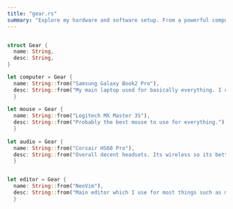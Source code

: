 ```yaml
---
title: "gear.rs"
summary: "Explore my hardware and software setup. From a powerful computer with an i5-10400F, 16GB of RAM, RTX 3060, and more, to a Macbook Air M2 for work on the go. My favorite tools include NeoVIM, Tmux, iTerm, and Oh my zsh. I hosts my website and projects on Vercel. Discover my tech world!"
---
```


```rs

struct Gear {
  name: String,
  desc: String,
}

let computer = Gear {
  name: String::from("Samsung Galaxy Book2 Pro"),
  desc: String::from("My main laptop used for basically everything. I use Arch btw :)"),
  }
  
let mouse = Gear {
  name: String::from("Logitech MX Master 3S"),
  desc: String::from("Probably the best mouse to use for everything."),
  }
  
let audio = Gear {
  name: String::from("Corsair HS60 Pro"),
  desc: String::from("Overall decent headsets. Its wireless so its better then most headsets."),
  }


let editor = Gear {
  name: String::from("NeoVim"),
  desc: String::from("Main editor which I use for most things such as my Rust and C projects. I also use it to write latex.") 
  }
```

